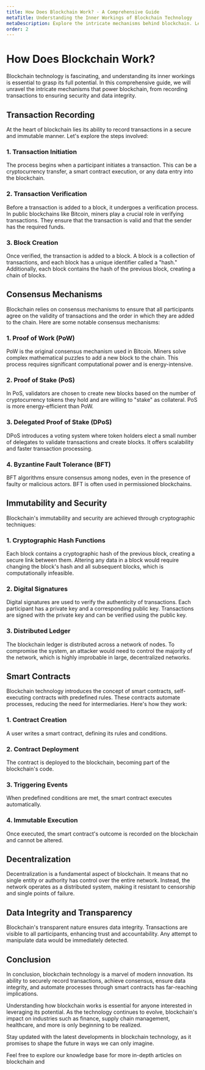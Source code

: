 ```yaml
---
title: How Does Blockchain Work? - A Comprehensive Guide
metaTitle: Understanding the Inner Workings of Blockchain Technology
metaDescription: Explore the intricate mechanisms behind blockchain. Learn how blockchain records transactions, ensures security, and maintains data integrity.
order: 2
---
```


# How Does Blockchain Work?

Blockchain technology is fascinating, and understanding its inner workings is essential to grasp its full potential. In this comprehensive guide, we will unravel the intricate mechanisms that power blockchain, from recording transactions to ensuring security and data integrity.

## Transaction Recording

At the heart of blockchain lies its ability to record transactions in a secure and immutable manner. Let's explore the steps involved:

### 1. Transaction Initiation

The process begins when a participant initiates a transaction. This can be a cryptocurrency transfer, a smart contract execution, or any data entry into the blockchain.

### 2. Transaction Verification

Before a transaction is added to a block, it undergoes a verification process. In public blockchains like Bitcoin, miners play a crucial role in verifying transactions. They ensure that the transaction is valid and that the sender has the required funds.

### 3. Block Creation

Once verified, the transaction is added to a block. A block is a collection of transactions, and each block has a unique identifier called a "hash." Additionally, each block contains the hash of the previous block, creating a chain of blocks.

## Consensus Mechanisms

Blockchain relies on consensus mechanisms to ensure that all participants agree on the validity of transactions and the order in which they are added to the chain. Here are some notable consensus mechanisms:

### 1. Proof of Work (PoW)

PoW is the original consensus mechanism used in Bitcoin. Miners solve complex mathematical puzzles to add a new block to the chain. This process requires significant computational power and is energy-intensive.

### 2. Proof of Stake (PoS)

In PoS, validators are chosen to create new blocks based on the number of cryptocurrency tokens they hold and are willing to "stake" as collateral. PoS is more energy-efficient than PoW.

### 3. Delegated Proof of Stake (DPoS)

DPoS introduces a voting system where token holders elect a small number of delegates to validate transactions and create blocks. It offers scalability and faster transaction processing.

### 4. Byzantine Fault Tolerance (BFT)

BFT algorithms ensure consensus among nodes, even in the presence of faulty or malicious actors. BFT is often used in permissioned blockchains.

## Immutability and Security

Blockchain's immutability and security are achieved through cryptographic techniques:

### 1. Cryptographic Hash Functions

Each block contains a cryptographic hash of the previous block, creating a secure link between them. Altering any data in a block would require changing the block's hash and all subsequent blocks, which is computationally infeasible.

### 2. Digital Signatures

Digital signatures are used to verify the authenticity of transactions. Each participant has a private key and a corresponding public key. Transactions are signed with the private key and can be verified using the public key.

### 3. Distributed Ledger

The blockchain ledger is distributed across a network of nodes. To compromise the system, an attacker would need to control the majority of the network, which is highly improbable in large, decentralized networks.

## Smart Contracts

Blockchain technology introduces the concept of smart contracts, self-executing contracts with predefined rules. These contracts automate processes, reducing the need for intermediaries. Here's how they work:

### 1. Contract Creation

A user writes a smart contract, defining its rules and conditions.

### 2. Contract Deployment

The contract is deployed to the blockchain, becoming part of the blockchain's code.

### 3. Triggering Events

When predefined conditions are met, the smart contract executes automatically.

### 4. Immutable Execution

Once executed, the smart contract's outcome is recorded on the blockchain and cannot be altered.

## Decentralization

Decentralization is a fundamental aspect of blockchain. It means that no single entity or authority has control over the entire network. Instead, the network operates as a distributed system, making it resistant to censorship and single points of failure.

## Data Integrity and Transparency

Blockchain's transparent nature ensures data integrity. Transactions are visible to all participants, enhancing trust and accountability. Any attempt to manipulate data would be immediately detected.

## Conclusion

In conclusion, blockchain technology is a marvel of modern innovation. Its ability to securely record transactions, achieve consensus, ensure data integrity, and automate processes through smart contracts has far-reaching implications.

Understanding how blockchain works is essential for anyone interested in leveraging its potential. As the technology continues to evolve, blockchain's impact on industries such as finance, supply chain management, healthcare, and more is only beginning to be realized.

Stay updated with the latest developments in blockchain technology, as it promises to shape the future in ways we can only imagine.

Feel free to explore our knowledge base for more in-depth articles on blockchain and

